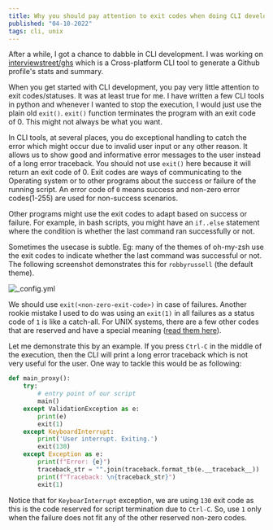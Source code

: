 ```yaml
---
title: Why you should pay attention to exit codes when doing CLI development
published: "04-10-2022"
tags: cli, unix
---
```


After a while, I got a chance to dabble in CLI development. I was working on [interviewstreet/ghs](https://github.com/interviewstreet/ghs) which is a Cross-platform CLI tool to generate a Github profile's stats and summary.

When you get started with CLI development, you pay very little attention to exit codes/statuses. It was at least true for me. I have written a few CLI tools in python and whenever I wanted to stop the execution, I would just use the plain old `exit()`. `exit()` function terminates the program with an exit code of 0. This might not always be what you want.

In CLI tools, at several places, you do exceptional handling to catch the error which might occur due to invalid user input or any other reason. It allows us to show good and informative error messages to the user instead of a long error traceback. You should not use `exit()` here because it will return an exit code of 0. Exit codes are ways of communicating to the Operating system or to other programs about the success or failure of the running script. An error code of `0` means success and non-zero error codes(1-255) are used for non-success scenarios.

Other programs might use the exit codes to adapt based on success or failure. For example, in bash scripts, you might have an `if..else` statement where the condition is whether the last command ran successfully or not.

Sometimes the usecase is subtle. Eg: many of the themes of oh-my-zsh use the exit codes to indicate whether the last command was successful or not. The following screenshot demonstrates this for `robbyrussell` (the default theme).

![_config.yml](https://i.imgur.com/2CT7Rcr.png)

We should use `exit(<non-zero-exit-code>)` in case of failures. Another rookie mistake I used to do was using an `exit(1)` in all failures as a status code of `1` is like a catch-all. For UNIX systems, there are a few other codes that are reserved and have a special meaning ([read them here](https://tldp.org/LDP/abs/html/exitcodes.html)).

Let me demonstrate this by an example. If you press `Ctrl-C` in the middle of the execution, then the CLI will print a long error traceback which is not very useful for the user. One way to tackle this would be as following:

```python
def main_proxy():
    try:
        # entry point of our script
        main()
    except ValidationException as e:
        print(e)
        exit(1)
    except KeyboardInterrupt:
        print('User interrupt. Exiting.')
        exit(130)
    except Exception as e:
        print(f"Error: {e}")
        traceback_str = "".join(traceback.format_tb(e.__traceback__))
        print(f"Traceback: \n{traceback_str}")
        exit(1)
```

Notice that for `KeyboarInterrupt` exception, we are using `130` exit code as this is the code reserved for script termination due to `Ctrl-C`.
So, use `1` only when the failure does not fit any of the other reserved non-zero codes.
